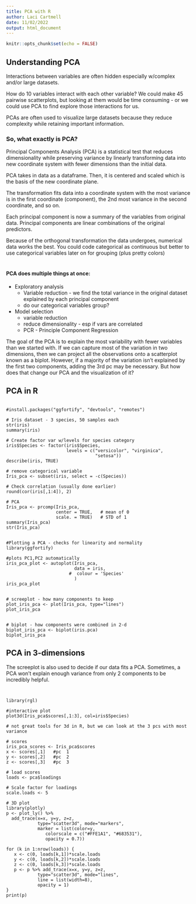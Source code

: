 ```yaml
---
title: PCA with R
author: Laci Cartmell
date: 11/02/2022
output: html_document
---
```


```r
knitr::opts_chunk$set(echo = FALSE)
```


## Understanding PCA

Interactions between variables are often hidden especially w/complex and/or large datasets. 

How do 10 variables interact with each other variable? We could make 45 pairwise scatterplots, but looking at them would be time consuming - or we could use PCA to find explore those interactions for us. 

PCAs are often used to visualize large datasets because they reduce complexity while retaining important information. 

### So, what exactly is PCA?

Principal Components Analysis (PCA) is a statistical test that reduces dimensionality while preserving variance by linearly transforming data into new coordinate system with fewer dimensions than the initial data.

PCA takes in data as a dataframe. Then, it is centered and scaled which is the basis of the new coordinate plane.     
 
The transformation fits data into a coordinate system with the most variance is in the first coordinate (component), the 2nd most variance in the second coordinate, and so on. 

Each principal component is now a summary of the variables from original data. Principal components are linear combinations of the original predictors. 

Because of the orthogonal transformation the data undergoes, numerical data works the best. You could code categorical as continuous but better to use categorical variables later on for grouping (plus pretty colors)

# 

#### PCA does multiple things at once: 

- Exploratory analysis 
    - Variable reduction - we find the total variance in the original dataset explained by each principal component
    -  do our categorical variables group?

- Model selection
  -  variable reduction
  -  reduce dimensionality - esp if vars are correlated
  -  PCR - Principle Component Regression

The goal of the PCA is to explain the most variability with fewer variables than we started with. If we can capture most of the variation in two dimensions, then we can project all the observations onto a scatterplot known as a biplot. However, if a majority of the variation isn't explained by the first two components, adding the 3rd pc may be necessary. But how does that change our PCA and the visualization of it?

## PCA in R

```

#install.packages("ggfortify", "devtools", "remotes") 

# Iris dataset - 3 species, 50 samples each
str(iris)
summary(iris)

# Create factor var w/levels for species category
iris$Species <- factor(iris$Species,
                       levels = c("versicolor", "virginica",
                                  "setosa"))
describe(iris, TRUE)

# remove categorical variable
Iris_pca <- subset(iris, select = -c(Species))

# Check correlation (usually done earlier)
round(cor(iris[,1:4]), 2)

# PCA
Iris_pca <- prcomp(Iris_pca,
                   center = TRUE,   # mean of 0
                   scale. = TRUE)   # STD of 1
summary(Iris_pca)
str(Iris_pca)
  

#Plotting a PCA - checks for linearity and normality
library(ggfortify)

#plots PC1,PC2 automatically
iris_pca_plot <- autoplot(Iris_pca,
                          data = iris,
                        #  colour = 'Species'
                          )
iris_pca_plot


# screeplot - how many components to keep
plot_iris_pca <- plot(Iris_pca, type="lines")
plot_iris_pca 


# biplot - how components were combined in 2-d
biplot_iris_pca <- biplot(iris.pca)
biplot_iris_pca

```

## PCA in 3-dimensions

The screeplot is also used to decide if our data fits a PCA. Sometimes, a PCA won't explain enough variance from only 2 components to be incredibly helpful. 


```


library(rgl)

#interactive plot
plot3d(Iris_pca$scores[,1:3], col=iris$Species)

# not great tools for 3d in R, but we can look at the 3 pcs with most variance

# scores
iris_pca_scores <- Iris_pca$scores
x <- scores[,1]   #pc  1
y <- scores[,2]   #pc  2
z <- scores[,3]   #pc  3

# load scores
loads <- pca$loadings

# Scale factor for loadings
scale.loads <- 5

# 3D plot
library(plotly)
p <- plot_ly() %>%
  add_trace(x=x, y=y, z=z,
            type="scatter3d", mode="markers",
            marker = list(color=y, 
               colorscale = c("#FFE1A1", "#683531"), 
               opacity = 0.7)) 

for (k in 1:nrow(loads)) {
   x <- c(0, loads[k,1])*scale.loads
   y <- c(0, loads[k,2])*scale.loads
   z <- c(0, loads[k,3])*scale.loads
   p <- p %>% add_trace(x=x, y=y, z=z,
            type="scatter3d", mode="lines",
            line = list(width=8),
            opacity = 1) 
}
print(p)
```






